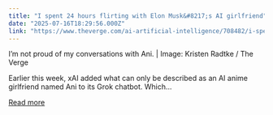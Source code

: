 ```yaml
---
title: "I spent 24 hours flirting with Elon Musk&#8217;s AI girlfriend"
date: "2025-07-16T18:29:56.000Z"
link: "https://www.theverge.com/ai-artificial-intelligence/708482/i-spent-24-hours-flirting-with-elon-musks-ai-girlfriend"
---
```


I’m not proud of my conversations with Ani. | Image: Kristen Radtke / The Verge	

Earlier this week, xAI added what can only be described as an AI anime girlfriend named Ani to its Grok chatbot. Which...

[Read more](https://www.theverge.com/ai-artificial-intelligence/708482/i-spent-24-hours-flirting-with-elon-musks-ai-girlfriend)
